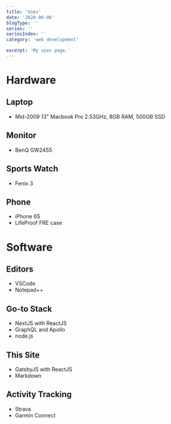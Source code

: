 ```yaml
---
title: 'Uses'
date: '2020-06-06'
blogType: ''
series: ''
seriesIndex: ''
category: 'web development'

excerpt: 'My uses page.'
---
```


# Hardware

## Laptop

- Mid-2009 13" Macbook Pro 2.53GHz, 8GB RAM, 500GB SSD

## Monitor

- BenQ GW2455

## Sports Watch

- Fenix 3

## Phone

- iPhone 6S
- LifeProof FRE case

# Software

## Editors

- VSCode
- Notepad++

## Go-to Stack

- NextJS with ReactJS
- GraphQL and Apollo
- node.js

## This Site

- GatsbyJS with ReactJS
- Markdown

## Activity Tracking

- Strava
- Garmin Connect

